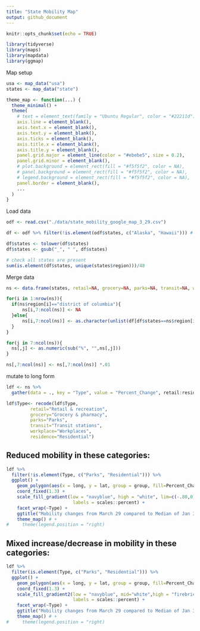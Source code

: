 ```yaml
---
title: "State Mobility Map"
output: github_document
---
```


```r
knitr::opts_chunk$set(echo = TRUE)

library(tidyverse)
library(maps)
library(mapdata)
library(ggmap)

```


Map setup
```r
usa <- map_data("usa")
states <- map_data("state")

theme_map <- function(...) {
  theme_minimal() +
  theme(
    # text = element_text(family = "Ubuntu Regular", color = "#22211d"),
    axis.line = element_blank(),
    axis.text.x = element_blank(),
    axis.text.y = element_blank(),
    axis.ticks = element_blank(),
    axis.title.x = element_blank(),
    axis.title.y = element_blank(),
    panel.grid.major = element_line(color = "#ebebe5", size = 0.2),
    panel.grid.minor = element_blank(),
    # plot.background = element_rect(fill = "#f5f5f2", color = NA), 
    # panel.background = element_rect(fill = "#f5f5f2", color = NA), 
    # legend.background = element_rect(fill = "#f5f5f2", color = NA),
    panel.border = element_blank(),
    ...
  )
}
```


Load data
```r
odf <- read.csv("./data/state_mobility_google_map_3_29.csv")

df <- odf %>% filter(!is.element(odf$states, c("Alaska", "Hawaii"))) # take out alaska & hawaii just for mapping # also we don't have DC

df$states <- tolower(df$states)
df$states <- gsub("_", " ", df$states)

# check all states are present
sum(is.element(df$states, unique(states$region)))/48

```
Merge data
```r

ns <- data.frame(states, retail=NA, grocery=NA, parks=NA, transit=NA, workplace=NA, residence=NA)

for(i in 1:nrow(ns)){
  if(ns$region[i]=="district of columbia"){
      ns[i,7:ncol(ns)] <- NA
  }else{
      ns[i,7:ncol(ns)] <- as.character(unlist(df[df$states==ns$region[i],2:ncol(df)]))
  }
}

for(j in 7:ncol(ns)){
  ns[,j] <- as.numeric(sub("%", "",ns[,j]))
}

ns[,7:ncol(ns)] <- ns[,7:ncol(ns)] *.01

```

mutate to long form
```r
ldf <- ns %>% 
  gather(data = ., key = "Type", value = "Percent_Change", retail:residence, factor_key = T)

ldf$Type<- recode(ldf$Type,
         retail="Retail & recreation", 
         grocery="Grocery & pharmacy",
         parks="Parks", 
         transit="Transit stations", 
         workplace="Workplaces", 
         residence="Residential")
```

## Reduced mobility in these categories: 
```r
ldf %>% 
  filter(!is.element(Type, c("Parks", "Residential"))) %>%
  ggplot() + 
    geom_polygon(aes(x = long, y = lat, group = group, fill=Percent_Change), color = "white") + 
    coord_fixed(1.3) +
    scale_fill_gradient(low = "navyblue", high = "white", lim=c(-.80,0),
                         labels = scales::percent) +
    facet_wrap(~Type) + 
    ggtitle("Mobility changes from March 29 compared to Median of Jan 3-Feb 6") +
    theme_map() # +
#     theme(legend.position = "right)

```

## Mixed increase/decrease in mobility in these categories: 
```r
ldf %>% 
  filter(is.element(Type, c("Parks", "Residential"))) %>%
  ggplot() + 
    geom_polygon(aes(x = long, y = lat, group = group, fill=Percent_Change), color = "white") + 
    coord_fixed(1.3) +
    scale_fill_gradient2(low = "navyblue", mid="white",high = "firebrick", lim=c(-.80,.80),
                         labels = scales::percent) +
    facet_wrap(~Type) + 
    ggtitle("Mobility changes from March 29 compared to Median of Jan 3-Feb 6") +
    theme_map() # +
#     theme(legend.position = "right)

```
